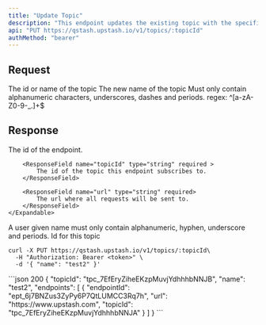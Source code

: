 ```yaml
---
title: "Update Topic"
description: "This endpoint updates the existing topic with the specified ID."
api: "PUT https://qstash.upstash.io/v1/topics/:topicId"
authMethod: "bearer"
---
```


## Request

<ParamField path="topicId" required>
  The id or name of the topic
</ParamField>

<ParamField body="name" type="string" required>
  The new name of the topic Must only contain alphanumeric characters,
  underscores, dashes and periods. regex: ^[a-zA-Z0-9-_.]+$
</ParamField>

## Response

<ResponseField name="endpoints" type="Array<Endpoint>" required>
    <Expandable title="Endpoint">
        <ResponseField name="endpointId" type="string" required >
            The id of the endpoint.
        </ResponseField>

        <ResponseField name="topicId" type="string" required >
            The id of the topic this endpoint subscribes to.
        </ResponseField>

        <ResponseField name="url" type="string" required>
            The url where all requests will be sent to.
        </ResponseField>
    </Expandable>

</ResponseField>

<ResponseField name="name" type="string" required>
  A user given name must only contain alphanumeric, hyphen, underscore and
  periods.
</ResponseField>

<ResponseField name="topicId" type="string" required>
  Id for this topic
</ResponseField>

<RequestExample>

```shell curl
curl -X PUT https://qstash.upstash.io/v1/topics/:topicId\
  -H "Authorization: Bearer <token>" \
  -d '{ "name": "test2" }'
```

</RequestExample>

<ResponseExample>
```json 200
{
  "topicId": "tpc_7EfEryZiheEKzpMuvjYdhhhbNNJB",
  "name": "test2",
  "endpoints": [
    {
      "endpointId": "ept_6j7BNZus3ZyPy6P7QtLUMCC3Rq7h",
      "url": "https://www.upstash.com",
      "topicId": "tpc_7EfEryZiheEKzpMuvjYdhhhbNNJA"
    }
  ]
}
```
</ResponseExample>
